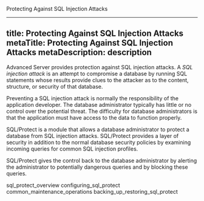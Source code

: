 <div id="protecting_against_sql_injection_attacks">

<div class="index">

Protecting Against SQL Injection Attacks

</div>

</div>

---
title: Protecting Against SQL Injection Attacks
metaTitle: Protecting Against SQL Injection Attacks
metaDescription: description
---

Advanced Server provides protection against SQL injection attacks. A
*SQL injection attack* is an attempt to compromise a database by running
SQL statements whose results provide clues to the attacker as to the
content, structure, or security of that database.

Preventing a SQL injection attack is normally the responsibility of the
application developer. The database administrator typically has little
or no control over the potential threat. The difficulty for database
administrators is that the application must have access to the data to
function properly.

SQL/Protect is a module that allows a database administrator to protect
a database from SQL injection attacks. SQL/Protect provides a layer of
security in addition to the normal database security policies by
examining incoming queries for common SQL injection profiles.

SQL/Protect gives the control back to the database administrator by
alerting the administrator to potentially dangerous queries and by
blocking these queries.

<div class="toctree" data-maxdepth="3">

sql_protect_overview configuring_sql_protect
common_maintenance_operations backing_up_restoring_sql_protect

</div>
